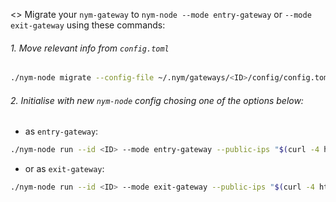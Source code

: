
<>
Migrate your `nym-gateway` to `nym-node --mode entry-gateway` or `--mode exit-gateway` using these commands:
<Steps>
###### 1. Move relevant info from `config.toml`
```sh
./nym-node migrate --config-file ~/.nym/gateways/<ID>/config/config.toml gateway
```

###### 2. Initialise with new `nym-node` config chosing one of the options below:

- as `entry-gateway`:
```sh
./nym-node run --id <ID> --mode entry-gateway --public-ips "$(curl -4 https://ifconfig.me)" --hostname <HOSTNAME> --http-bind-address 0.0.0.0:8080 --mixnet-bind-address 0.0.0.0:1789 --location <LOCATION> --accept-operator-terms-and-conditions --wireguard-enabled true
```

- or as `exit-gateway`:
```sh
./nym-node run --id <ID> --mode exit-gateway --public-ips "$(curl -4 https://ifconfig.me)" --hostname <HOSTNAME> --http-bind-address 0.0.0.0:8080 --mixnet-bind-address 0.0.0.0:1789 --location <LOCATION> --accept-operator-terms-and-conditions --wireguard-enabled true
```

</Steps>
</>
